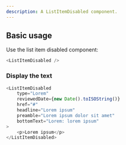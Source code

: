```yaml
---
description: A ListItemDisabled component.
---
```



## Basic usage

Use the list item disabled component:

```js
<ListItemDisabled />
```

### Display the text

```js live
<ListItemDisabled
    type="Lorem"
    reviewedDate={new Date().toISOString()}
    href="#"
    headline="Lorem ipsum"
    preamble="Lorem ipsum dolor sit amet"
    bottomText="Lorem: lorem ipsum"
>
    <p>Lorem ipsum</p>
</ListItemDisabled>
```
